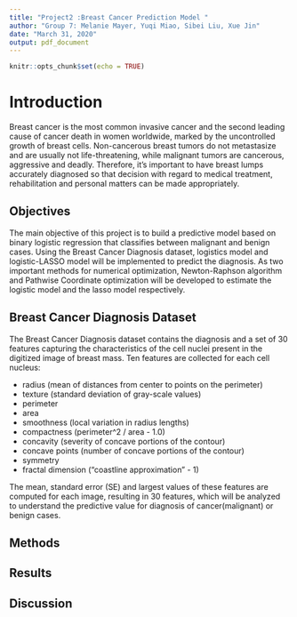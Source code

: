 ```yaml
---
title: "Project2 :Breast Cancer Prediction Model "
author: "Group 7: Melanie Mayer, Yuqi Miao, Sibei Liu, Xue Jin"
date: "March 31, 2020"
output: pdf_document
---
```


```r
knitr::opts_chunk$set(echo = TRUE)
```

# Introduction

Breast cancer is the most common invasive cancer and the second leading cause of cancer death in women worldwide, marked by the uncontrolled growth of breast cells. Non-cancerous breast tumors do not metastasize and are usually not  life-threatening, while malignant tumors are cancerous, aggressive and deadly. Therefore, it’s important to have breast lumps accurately diagnosed so that decision with regard to medical treatment, rehabilitation and personal matters can be made appropriately. 

## Objectives
The main objective of this project is to build a predictive model based on binary logistic regression that classifies between malignant and benign cases. Using the Breast Cancer Diagnosis dataset, logistics model and logistic-LASSO model will be implemented to predict the diagnosis. As two important methods for numerical optimization, Newton-Raphson algorithm and Pathwise Coordinate optimization will be developed to estimate the logistic model and the lasso model respectively. 

## Breast Cancer Diagnosis Dataset
The Breast Cancer Diagnosis dataset contains the diagnosis and a set of 30 features capturing the characteristics of the cell nuclei present in the digitized image of breast mass. Ten features are collected for each cell nucleus:

* radius (mean of distances from center to points on the perimeter) 
* texture (standard deviation of gray-scale values) 
* perimeter 
* area 
* smoothness (local variation in radius lengths) 
* compactness (perimeter^2 / area - 1.0) 
* concavity (severity of concave portions of the contour) 
* concave points (number of concave portions of the contour) 
* symmetry 
* fractal dimension (“coastline approximation” - 1) 

The mean, standard error (SE) and largest values of these features are computed for each image, resulting in 30 features, which will be analyzed to understand the predictive value for diagnosis of cancer(malignant) or benign cases.

## Methods

## Results

## Discussion
 
